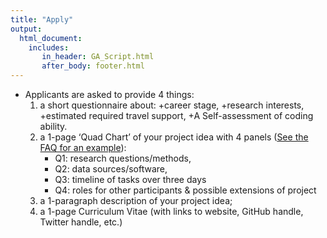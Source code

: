 ```yaml
---
title: "Apply"
output: 
  html_document:
    includes:
       in_header: GA_Script.html
       after_body: footer.html
---
```


* Applicants are asked to provide 4 things:
  1. a short questionnaire about:
      +career stage, 
      +research interests, 
      +estimated required travel support,
      +A Self-assessment of coding ability. 
  2. a 1-page  ‘Quad Chart’ of your project idea with 4 panels ([See the FAQ for an example](https://copecomet.github.io/FAQ.html)): 
      + Q1: research questions/methods, 
      + Q2: data sources/software, 
      + Q3: timeline of tasks over three days
      + Q4: roles for other participants & possible extensions of project
  3. a 1-paragraph description of your project idea; 
  4. a 1-page Curriculum Vitae (with links to website, GitHub handle, Twitter handle, etc.)